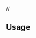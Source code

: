 <onlyinclude><span title="国际音标发音" class="IPA">/{{{1}}}/</span></onlyinclude>

==Usage==
{{usage of IPA templates}}